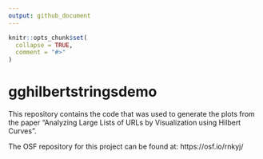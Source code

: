 ```yaml
---
output: github_document
---
```


<!-- README.md is generated from README.Rmd. Please edit that file -->

```r
knitr::opts_chunk$set(
  collapse = TRUE,
  comment = "#>"
)
```

# gghilbertstringsdemo

<!-- badges: start -->
<!-- badges: end -->

This repository contains the code that was used to generate the plots from the
paper "Analyzing Large Lists of URLs by Visualization using Hilbert Curves".



The OSF repository for this project can be found at: https://osf.io/rnkyj/
